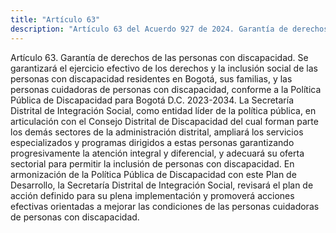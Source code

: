 ```yaml
---
title: "Artículo 63"
description: "Artículo 63 del Acuerdo 927 de 2024. Garantía de derechos de las personas con discapacidad."
---
```


Artículo 63. Garantía de derechos de las personas con discapacidad. Se garantizará el ejercicio efectivo de los derechos y la inclusión social de las personas con discapacidad residentes en Bogotá, sus familias, y las personas cuidadoras de personas con discapacidad, conforme a la Política Pública de Discapacidad para Bogotá D.C. 2023-2034. La Secretaría Distrital de Integración Social, como entidad líder de la política pública, en articulación con el Consejo Distrital de Discapacidad del cual forman parte los demás sectores de la administración distrital, ampliará los servicios especializados y programas dirigidos a estas personas garantizando progresivamente la atención integral y diferencial, y adecuará su oferta sectorial para permitir la inclusión de personas con discapacidad. En armonización de la Política Pública de Discapacidad con este Plan de Desarrollo, la Secretaría Distrital de Integración Social, revisará el plan de acción definido para su plena implementación y promoverá acciones efectivas orientadas a mejorar las condiciones de las personas cuidadoras de personas con discapacidad.